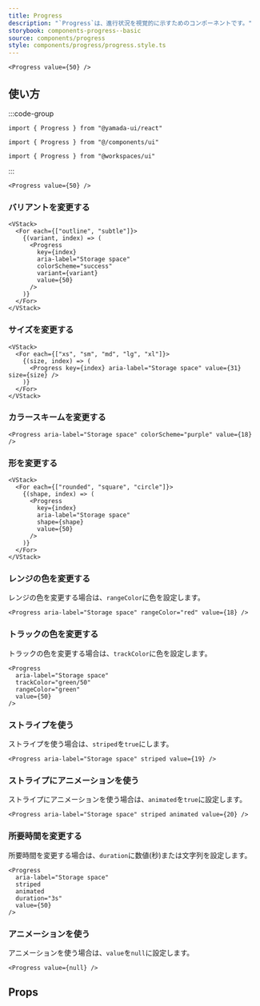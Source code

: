 ```yaml
---
title: Progress
description: "`Progress`は、進行状況を視覚的に示すためのコンポーネントです。"
storybook: components-progress--basic
source: components/progress
style: components/progress/progress.style.ts
---
```


```tsx preview
<Progress value={50} />
```

## 使い方

:::code-group

```tsx [package]
import { Progress } from "@yamada-ui/react"
```

```tsx [alias]
import { Progress } from "@/components/ui"
```

```tsx [monorepo]
import { Progress } from "@workspaces/ui"
```

:::

```tsx
<Progress value={50} />
```

### バリアントを変更する

```tsx preview
<VStack>
  <For each={["outline", "subtle"]}>
    {(variant, index) => (
      <Progress
        key={index}
        aria-label="Storage space"
        colorScheme="success"
        variant={variant}
        value={50}
      />
    )}
  </For>
</VStack>
```

### サイズを変更する

```tsx preview
<VStack>
  <For each={["xs", "sm", "md", "lg", "xl"]}>
    {(size, index) => (
      <Progress key={index} aria-label="Storage space" value={31} size={size} />
    )}
  </For>
</VStack>
```

### カラースキームを変更する

```tsx preview
<Progress aria-label="Storage space" colorScheme="purple" value={18} />
```

### 形を変更する

```tsx preview
<VStack>
  <For each={["rounded", "square", "circle"]}>
    {(shape, index) => (
      <Progress
        key={index}
        aria-label="Storage space"
        shape={shape}
        value={50}
      />
    )}
  </For>
</VStack>
```

### レンジの色を変更する

レンジの色を変更する場合は、`rangeColor`に色を設定します。

```tsx preview
<Progress aria-label="Storage space" rangeColor="red" value={18} />
```

### トラックの色を変更する

トラックの色を変更する場合は、`trackColor`に色を設定します。

```tsx preview
<Progress
  aria-label="Storage space"
  trackColor="green/50"
  rangeColor="green"
  value={50}
/>
```

### ストライプを使う

ストライプを使う場合は、`striped`を`true`にします。

```tsx preview
<Progress aria-label="Storage space" striped value={19} />
```

### ストライプにアニメーションを使う

ストライプにアニメーションを使う場合は、`animated`を`true`に設定します。

```tsx preview
<Progress aria-label="Storage space" striped animated value={20} />
```

### 所要時間を変更する

所要時間を変更する場合は、`duration`に数値(秒)または文字列を設定します。

```tsx preview
<Progress
  aria-label="Storage space"
  striped
  animated
  duration="3s"
  value={50}
/>
```

### アニメーションを使う

アニメーションを使う場合は、`value`を`null`に設定します。

```tsx preview
<Progress value={null} />
```

## Props

<PropsTable name="progress" />
